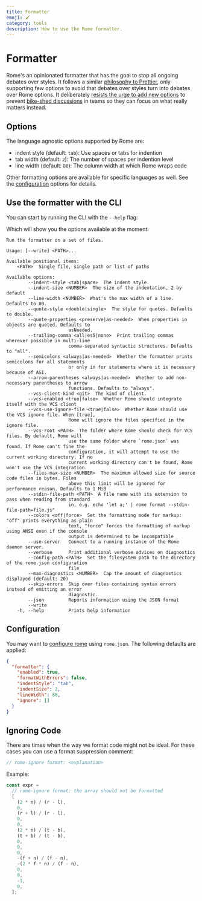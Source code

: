 ```yaml
---
title: Formatter
emoji: 🖌️
category: tools
description: How to use the Rome formatter.
---
```



# Formatter

Rome's an opinionated formatter that has the goal to stop all ongoing debates over styles. It follows a similar [philosophy to Prettier](https://prettier.io/docs/en/option-philosophy.html), only supporting
few options to avoid that debates over styles turn into debates over Rome options. It deliberately [resists the urge to add new options](https://github.com/prettier/prettier/issues/40) to prevent [bike-shed discussions](https://en.wikipedia.org/wiki/Law_of_triviality) in teams so they can focus on what really matters instead.

## Options

The language agnostic options supported by Rome are:

- indent style (default: `tab`): Use spaces or tabs for indention
- tab width (default: `2`): The number of spaces per indention level
- line width (default: `80`): The column width at which Rome wraps code

Other formatting options are available for specific languages as well.  See the [configuration](/configuration) options for details.

## Use the formatter with the CLI

You can start by running the CLI with the `--help` flag:

<PackageManagerRomeCommand command="format --help" />

Which will show you the options available at the moment:

```plaintext
Run the formatter on a set of files.

Usage: [--write] <PATH>...

Available positional items:
    <PATH>  Single file, single path or list of paths

Available options:
        --indent-style <tab|space>  The indent style.
        --indent-size <NUMBER>  The size of the indentation, 2 by default
        --line-width <NUMBER>  What's the max width of a line. Defaults to 80.
        --quote-style <double|single>  The style for quotes. Defaults to double.
        --quote-properties <preserve|as-needed>  When properties in objects are quoted. Defaults to
                       asNeeded.
        --trailing-comma <all|es5|none>  Print trailing commas wherever possible in multi-line
                       comma-separated syntactic structures. Defaults to "all".
        --semicolons <always|as-needed>  Whether the formatter prints semicolons for all statements
                       or only in for statements where it is necessary because of ASI.
        --arrow-parentheses <always|as-needed>  Whether to add non-necessary parentheses to arrow
                       functions. Defaults to "always".
        --vcs-client-kind <git>  The kind of client.
        --vcs-enabled <true|false>  Whether Rome should integrate itself with the VCS client
        --vcs-use-ignore-file <true|false>  Whether Rome should use the VCS ignore file. When [true],
                       Rome will ignore the files specified in the ignore file.
        --vcs-root <PATH>  The folder where Rome should check for VCS files. By default, Rome will
                       use the same folder where `rome.json` was found. If Rome can't fine the
                       configuration, it will attempt to use the current working directory. If no
                       current working directory can't be found, Rome won't use the VCS integration.
        --files-max-size <NUMBER>  The maximum allowed size for source code files in bytes. Files
                       above this limit will be ignored for performance reason. Defaults to 1 MiB
        --stdin-file-path <PATH>  A file name with its extension to pass when reading from standard
                       in, e.g. echo 'let a;' | rome format --stdin-file-path=file.js"
        --colors <off|force>  Set the formatting mode for markup: "off" prints everything as plain
                       text, "force" forces the formatting of markup using ANSI even if the console
                       output is determined to be incompatible
        --use-server   Connect to a running instance of the Rome daemon server.
        --verbose      Print additional verbose advices on diagnostics
        --config-path <PATH>  Set the filesystem path to the directory of the rome.json configuration
                       file
        --max-diagnostics <NUMBER>  Cap the amount of diagnostics displayed (default: 20)
        --skip-errors  Skip over files containing syntax errors instead of emitting an error
                       diagnostic.
        --json         Reports information using the JSON format
        --write
    -h, --help         Prints help information
```

## Configuration

You may want to [configure rome](/configuration/#formatter) using `rome.json`. The following defaults are applied:

```json
{
  "formatter": {
    "enabled": true,
    "formatWithErrors": false,
    "indentStyle": "tab",
    "indentSize": 2,
    "lineWidth": 80,
    "ignore": []
  }
}
```

## Ignoring Code

There are times when the way we format code might not be ideal. For these cases you can use a format suppression comment:

```js
// rome-ignore format: <explanation>
```

Example:

```js
const expr =
  // rome-ignore format: the array should not be formatted
  [
    (2 * n) / (r - l),
    0,
    (r + l) / (r - l),
    0,
    0,
    (2 * n) / (t - b),
    (t + b) / (t - b),
    0,
    0,
    0,
    -(f + n) / (f - n),
    -(2 * f * n) / (f - n),
    0,
    0,
    -1,
    0,
  ];
```

